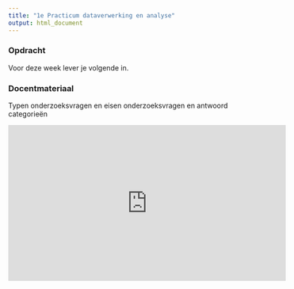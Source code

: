 ```yaml
---
title: "1e Practicum dataverwerking en analyse"
output: html_document
---
```



### Opdracht

Voor deze week lever je volgende in.


### Docentmateriaal

Typen onderzoeksvragen en eisen onderzoeksvragen en antwoord categorieën

<iframe width="560" height="315" src="https://www.youtube.com/embed/i-5U9F-KzBY" frameborder="0" allow="autoplay; encrypted-media" allowfullscreen></iframe>
